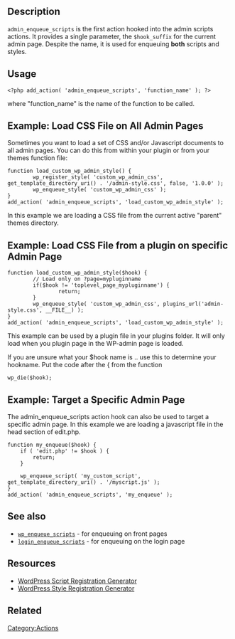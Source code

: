 ==Description==

<tt>admin_enqueue_scripts</tt> is the first action hooked into the admin scripts actions. It provides a single parameter, the <tt>$hook_suffix</tt> for the current admin page. Despite the name, it is used for enqueuing '''both''' scripts and styles.

==Usage==

<pre><?php add_action( 'admin_enqueue_scripts', 'function_name' ); ?></pre>

where "function_name" is the name of the function to be called.

==Example: Load CSS File on All Admin Pages==

Sometimes you want to load a set of CSS and/or Javascript documents to all admin pages. You can do this from within your plugin or from your themes function file:

<pre>
function load_custom_wp_admin_style() {
        wp_register_style( 'custom_wp_admin_css', get_template_directory_uri() . '/admin-style.css', false, '1.0.0' );
        wp_enqueue_style( 'custom_wp_admin_css' );
}
add_action( 'admin_enqueue_scripts', 'load_custom_wp_admin_style' );
</pre>

In this example we are loading a CSS file from the current active "parent" themes directory.

==Example: Load CSS File from a plugin on specific Admin Page==
<pre>
function load_custom_wp_admin_style($hook) {
        // Load only on ?page=mypluginname
        if($hook != 'toplevel_page_mypluginname') {
                return;
        }
        wp_enqueue_style( 'custom_wp_admin_css', plugins_url('admin-style.css', __FILE__) );
}
add_action( 'admin_enqueue_scripts', 'load_custom_wp_admin_style' );
</pre>

This example can be used by a plugin file in your plugins folder. It will only load when you plugin page in the WP-admin page is loaded. 

If you are unsure what your $hook name is .. use this to determine your hookname. Put the code after the { from the function
 <pre>wp_die($hook);</pre>

==Example: Target a Specific Admin Page==

The admin_enqueue_scripts action hook can also be used to target a specific admin page. In this example we are loading a javascript file in the head section of edit.php.

<pre>
function my_enqueue($hook) {
    if ( 'edit.php' != $hook ) {
        return;
    }

    wp_enqueue_script( 'my_custom_script', get_template_directory_uri() . '/myscript.js' );
}
add_action( 'admin_enqueue_scripts', 'my_enqueue' );
</pre>

== See also ==
* <code>[[Plugin_API/Action_Reference/wp_enqueue_scripts|wp_enqueue_scripts]]</code> - for enqueuing on front pages
* <code>[[Plugin_API/Action_Reference/login_enqueue_scripts|login_enqueue_scripts]]</code> - for enqueuing on the login page

== Resources ==
* [http://generatewp.com/register_script/ WordPress Script Registration Generator]
* [http://generatewp.com/register_style/ WordPress Style Registration Generator]

== Related ==
{{Enqueue Functions Related}}

[[Category:Actions]]